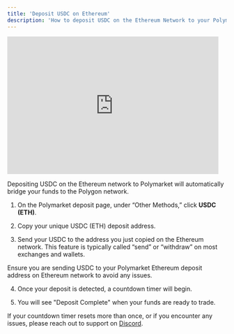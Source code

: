 ```yaml
---
title: 'Deposit USDC on Ethereum'
description: 'How to deposit USDC on the Ethereum Network to your Polymarket account.' 
---
```

<iframe width="485" height="315" src="https://www.youtube.com/embed/_9a5UXWK13E?si=GgiBcelHqFZDql8X" title="YouTube video player" frameborder="0" allow="accelerometer; autoplay; clipboard-write; encrypted-media; gyroscope; picture-in-picture; web-share" referrerpolicy="strict-origin-when-cross-origin" allowfullscreen></iframe>

Depositing USDC on the Ethereum network to Polymarket will automatically bridge your funds to the Polygon network. 



1. On the Polymarket deposit page, under “Other Methods,” click **USDC (ETH)**. 

2. Copy your unique USDC (ETH) deposit address. 

3. Send your USDC to the address you just copied on the Ethereum network. This feature is typically called “send” or “withdraw” on most exchanges and wallets.

<Note>
Ensure you are sending USDC to your Polymarket Ethereum deposit address on Ethereum network to avoid any issues.
</Note>

4. Once your deposit is detected, a countdown timer will begin. 

5. You will see "Deposit Complete" when your funds are ready to trade.

<Tip>If your countdown timer resets more than once, or if you encounter any issues, please reach out to support on [Discord](discord.gg/polymarket). </Tip> 


